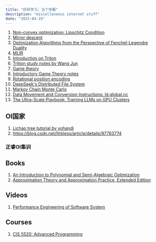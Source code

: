 ---
title: "好好学习，当个学霸"
description: "miscellaneous internet stuff"
date: "2025-04-19"
---

1. [Non-convex optimization: Lipschitz Condition](https://zhuanlan.zhihu.com/p/27554191)
2. [Mirror descent](https://zhuanlan.zhihu.com/p/34299990)
3. [Optimization Algorithms from the Perspective of Fenchel-Legendre Duality](https://zhuanlan.zhihu.com/p/34236792)
4. [MLIR](https://www.cnblogs.com/BobHuang/p/18249482)
5. [Introduction on Triton](https://www.cnblogs.com/BobHuang/p/18324040)
6. [Trition study notes by Wang Jun](https://zhuanlan.zhihu.com/p/672086654)
7. [Game theory](https://blog.csdn.net/Go_ahead1025/article/details/144112357)
8. [Introductory Game Theory notes](https://blog.csdn.net/dzc_go/article/details/120380491)
9. [Rotational position encoding](https://kexue.fm/archives/10862)
10. [DeepSeek's Distributed File System](https://maknee.github.io/blog/2025/3FS-Performance-Journal-1/)
11. [Markov Chain Monte Carlo](https://www.jeremykun.com/2015/04/06/markov-chain-monte-carlo-without-all-the-bullshit/)
12. [Data Movement and Conversion Instructions: ld.global.nc](https://docs.nvidia.com/cuda/parallel-thread-execution/index.html#data-movement-and-conversion-instructions-ld-global-nc)
13. [The Ultra-Scale Playbook: Training LLMs on GPU Clusters](https://huggingface.co/spaces/nanotron/ultrascale-playbook)

## OI国家

1. [Lichao tree tutorial by yohandi](https://www.yohandi.me/blog/li-chao-tree)
2. https://blog.csdn.net/ltrbless/article/details/97763774

### 正睿OI集训

## Books
1. [An Introduction to Polynomial and Semi-Algebraic Optimization](http://cambridge.org/core/books/an-introduction-to-polynomial-and-semialgebraic-optimization/5A7C6F7E54E28CE72BA7A7F84D0858ED)
2. [Approximation Theory and Approximation Practice, Extended Edition](https://epubs.siam.org/doi/10.1137/1.9781611975949)

## Videos

1. [Performance Engineering of Software System](https://www.youtube.com/playlist?list=PLUl4u3cNGP63VIBQVWguXxZZi0566y7Wf)

## Courses

1. [CIS 5520: Advanced Programming](https://www.seas.upenn.edu/~cis5520/current/resources.html)